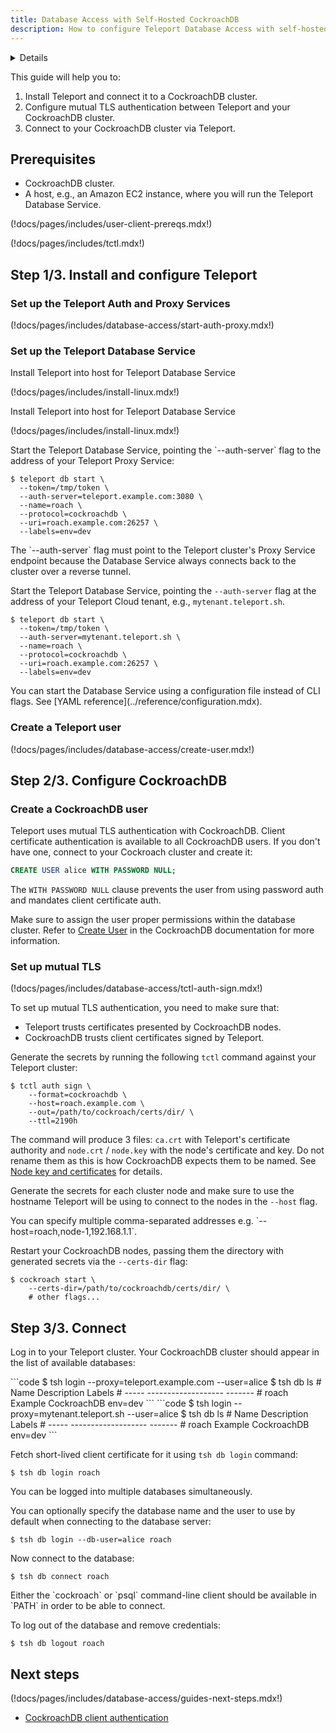 ```yaml
---
title: Database Access with Self-Hosted CockroachDB
description: How to configure Teleport Database Access with self-hosted CockroachDB.
---
```


<Details
  title="Version warning"
  opened={true}
  scope={["oss", "enterprise"]}
  scopeOnly={true}
  min="8.0"
>
  CockroachDB support is available starting from Teleport `8.0`.
</Details>

This guide will help you to:

1. Install Teleport and connect it to a CockroachDB cluster.
2. Configure mutual TLS authentication between Teleport and your CockroachDB cluster.
3. Connect to your CockroachDB cluster via Teleport.

## Prerequisites

- CockroachDB cluster.
- A host, e.g., an Amazon EC2 instance, where you will run the Teleport Database
  Service.

(!docs/pages/includes/user-client-prereqs.mdx!)

(!docs/pages/includes/tctl.mdx!)

## Step 1/3. Install and configure Teleport

### Set up the Teleport Auth and Proxy Services

(!docs/pages/includes/database-access/start-auth-proxy.mdx!)

### Set up the Teleport Database Service

Install Teleport into host for Teleport Database Service

(!docs/pages/includes/install-linux.mdx!)

Install Teleport into host for Teleport Database Service

(!docs/pages/includes/install-linux.mdx!)

<Tabs>
<TabItem label="Self-Hosted" scope={["enterprise","oss"]}>
Start the Teleport Database Service, pointing the `--auth-server` flag to the address of your Teleport Proxy Service:

```code
$ teleport db start \
  --token=/tmp/token \
  --auth-server=teleport.example.com:3080 \
  --name=roach \
  --protocol=cockroachdb \
  --uri=roach.example.com:26257 \
  --labels=env=dev
```

<Admonition type="note">
  The `--auth-server` flag must point to the Teleport cluster's Proxy Service endpoint
  because the Database Service always connects back to the cluster over a reverse
  tunnel.
</Admonition>

</TabItem>
<TabItem label="Teleport Cloud" scope={["cloud"]}>

Start the Teleport Database Service, pointing the `--auth-server` flag at the address of your Teleport Cloud tenant, e.g., `mytenant.teleport.sh`.

```code
$ teleport db start \
  --token=/tmp/token \
  --auth-server=mytenant.teleport.sh \
  --name=roach \
  --protocol=cockroachdb \
  --uri=roach.example.com:26257 \
  --labels=env=dev
```

</TabItem>
</Tabs>


<Admonition type="tip">
  You can start the Database Service using a configuration file instead of CLI flags.
  See [YAML reference](../reference/configuration.mdx).
</Admonition>

### Create a Teleport user

(!docs/pages/includes/database-access/create-user.mdx!)

## Step 2/3. Configure CockroachDB

### Create a CockroachDB user

Teleport uses mutual TLS authentication with CockroachDB. Client certificate authentication is available to all CockroachDB users. If you
don't have one, connect to your Cockroach cluster and create it:

```sql
CREATE USER alice WITH PASSWORD NULL;
```

The `WITH PASSWORD NULL` clause prevents the user from using password auth and
mandates client certificate auth.

Make sure to assign the user proper permissions within the database cluster.
Refer to [Create User](https://www.cockroachlabs.com/docs/stable/create-user.html)
in the CockroachDB documentation for more information.

### Set up mutual TLS

(!docs/pages/includes/database-access/tctl-auth-sign.mdx!)

To set up mutual TLS authentication, you need to make sure that:

- Teleport trusts certificates presented by CockroachDB nodes.
- CockroachDB trusts client certificates signed by Teleport.

Generate the secrets by running the following `tctl` command against your
Teleport cluster:

```code
$ tctl auth sign \
    --format=cockroachdb \
    --host=roach.example.com \
    --out=/path/to/cockroach/certs/dir/ \
    --ttl=2190h
```

The command will produce 3 files: `ca.crt` with Teleport's certificate authority
and `node.crt` / `node.key` with the node's certificate and key. Do not rename
them as this is how CockroachDB expects them to be named. See [Node key and certificates](https://www.cockroachlabs.com/docs/v21.1/create-security-certificates-custom-ca#node-key-and-certificates)
for details.

Generate the secrets for each cluster node and make sure to use the hostname
Teleport will be using to connect to the nodes in the `--host` flag.

<Admonition type="tip">
  You can specify multiple comma-separated addresses e.g. `--host=roach,node-1,192.168.1.1`.
</Admonition>

Restart your CockroachDB nodes, passing them the directory with generated secrets
via the `--certs-dir` flag:

```code
$ cockroach start \
    --certs-dir=/path/to/cockroachdb/certs/dir/ \
    # other flags...
```

## Step 3/3. Connect

Log in to your Teleport cluster. Your CockroachDB cluster should appear in the
list of available databases:

<Tabs>
<TabItem scope={["enterprise", "oss"]} label="Self-Hosted">
```code
$ tsh login --proxy=teleport.example.com --user=alice
$ tsh db ls
# Name  Description         Labels
# ----- ------------------- -------
# roach Example CockroachDB env=dev
```
</TabItem>
<TabItem scope={["cloud"]} label="Cloud">
```code
$ tsh login --proxy=mytenant.teleport.sh --user=alice
$ tsh db ls
# Name  Description         Labels
# ----- ------------------- -------
# roach Example CockroachDB env=dev
```
</TabItem>
</Tabs>

Fetch short-lived client certificate for it using `tsh db login` command:

```code
$ tsh db login roach
```

<Admonition type="tip">
  You can be logged into multiple databases simultaneously.
</Admonition>

You can optionally specify the database name and the user to use by default
when connecting to the database server:

```code
$ tsh db login --db-user=alice roach
```

Now connect to the database:

```code
$ tsh db connect roach
```

<Admonition type="note">
  Either the `cockroach` or `psql` command-line client should be available in `PATH`
  in order to be able to connect.
</Admonition>

To log out of the database and remove credentials:

```code
$ tsh db logout roach
```

## Next steps

(!docs/pages/includes/database-access/guides-next-steps.mdx!)
- [CockroachDB client authentication](https://www.cockroachlabs.com/docs/stable/authentication.html#client-authentication)
